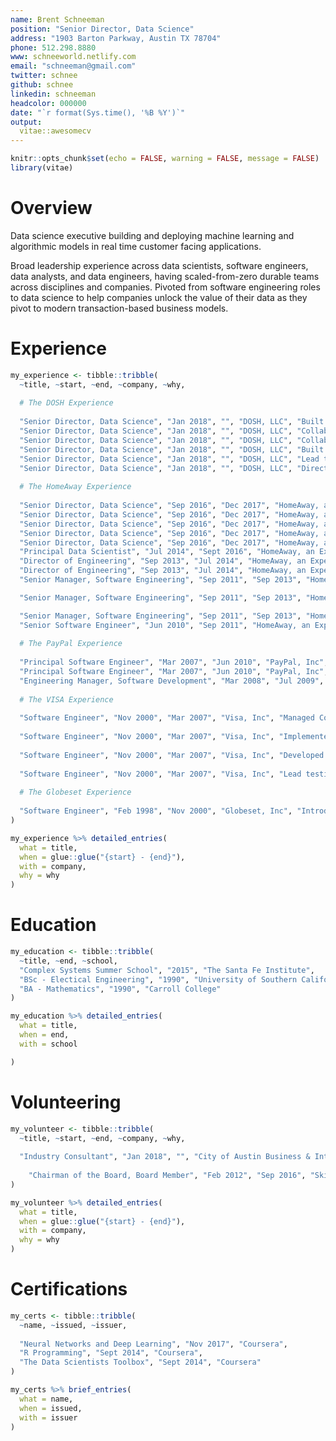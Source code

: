 ```yaml
---
name: Brent Schneeman
position: "Senior Director, Data Science"
address: "1903 Barton Parkway, Austin TX 78704"
phone: 512.298.8880
www: schneeworld.netlify.com
email: "schneeman@gmail.com"
twitter: schnee
github: schnee
linkedin: schneeman
headcolor: 000000
date: "`r format(Sys.time(), '%B %Y')`"
output: 
  vitae::awesomecv
---
```


```r
knitr::opts_chunk$set(echo = FALSE, warning = FALSE, message = FALSE)
library(vitae)
```

# Overview

Data science executive building and deploying machine learning and algorithmic models in real time customer facing applications. 

Broad leadership experience across data scientists, software engineers, data analysts, and data engineers, having scaled-from-zero durable teams across disciplines and companies. Pivoted from software engineering roles to data science to help companies unlock the value of their data as they pivot to modern transaction-based business models.
 
# Experience

```r
my_experience <- tibble::tribble(
  ~title, ~start, ~end, ~company, ~why,
  
  # The DOSH Experience
  
  "Senior Director, Data Science", "Jan 2018", "", "DOSH, LLC", "Built a 9-person diverse team of Data Scientists, Data Analysts, and Data Engineers, all focused on evolving Dosh to a more data-oriented company. The Data and Analytics team was responsible for Data Science, Business Intelligence and Data Engineering (e.g. building the data warehouse and data lake)",
  "Senior Director, Data Science", "Jan 2018", "", "DOSH, LLC", "Collaborated with key business stakeholders to generate marketing campaigns, financial models, sales models, and investor-deck content",
  "Senior Director, Data Science", "Jan 2018", "", "DOSH, LLC", "Collaborated with technical stakeholders to create a data warehouse from application data and to create data pipelines feeding location data to S3 buckets for graph analysis. Eliminated redundant RDBMS systems in-favor of AWS Redshift",
  "Senior Director, Data Science", "Jan 2018", "", "DOSH, LLC", "Built xgboost-based models predicting offer redemption (directly tied to revenue) and deeply analyzed fraudulent behaviors and referral networks",
  "Senior Director, Data Science", "Jan 2018", "", "DOSH, LLC", "Lead transformation of company dashboards from 'vanity-metrics' to business-focused KPIs",
  "Senior Director, Data Science", "Jan 2018", "", "DOSH, LLC", "Directed Data Science efforts in predicting causal impact of multi-vendor markets and price elasticity",
  
  # The HomeAway Experience
  
  "Senior Director, Data Science", "Sep 2016", "Dec 2017", "HomeAway, an Expedia Company", "Strengthened Data Science muscle through project-based leadership. Partnering with disparate product lines to answer questions quicker, and find new questions faster. Evangelized data-informed decision making across company and with key executives, leading to the formation of the HomeAway Data Science Team. Built and directed 25 person team consisting of Data Scientists and Machine Learning Engineers",
  "Senior Director, Data Science", "Sep 2016", "Dec 2017", "HomeAway, an Expedia Company", "Projects included competitive intelligence, fraud detection, unstructured and semi-structured data mining, search result ranking, photo analysis, price predictions",
  "Senior Director, Data Science", "Sep 2016", "Dec 2017", "HomeAway, an Expedia Company", "Bayesian and frequentist multi-variate test analysis",
  "Senior Director, Data Science", "Sep 2016", "Dec 2017", "HomeAway, an Expedia Company", "Introduced natural language processing, machine learning and defensible statistical inference",
  "Senior Director, Data Science", "Sep 2016", "Dec 2017", "HomeAway, an Expedia Company", "Created and lead 100+ volunteer \"science club\", all trying to swipe right for science",
  "Principal Data Scientist", "Jul 2014", "Sept 2016", "HomeAway, an Expedia Company", "Partnered with the UT McCombs School of Business, providing guidance and data for the Business Analytics program participant capstone projects. Acted as an external ambassador through public speaking at various events. Built internal crediblity around a scientific method to AB Testing and algorithmic approached to business problems",
  "Director of Engineering", "Sep 2013", "Jul 2014", "HomeAway, an Expedia Company", "Directed 25-person team responsible for the Orders and Payments Platform services. The team consisted of Engineers and Architects of all levels and areas in \"the stack\" (UX/UI, web-tier, service layer, ...)",
  "Director of Engineering", "Sep 2013", "Jul 2014", "HomeAway, an Expedia Company", "Worked closely with CFO, CTO, and CPO as the services handled much of HomeAway's revenue",
  "Senior Manager, Software Engineering", "Sep 2011", "Sep 2013", "HomeAway, an Expedia Company", "Lead development and enhancement of PCI Compliant \"payment island\". Architected and implemented payment gateway router which sends transactions from clients to any one of several payment gateways (e.g. Cybersource, Payflow Pro, Yapstone, and Trident)",

  "Senior Manager, Software Engineering", "Sep 2011", "Sep 2013", "HomeAway, an Expedia Company", "Established HomeAway Inventions Program, which is responsible for identifying, cataloging and protecting intellectual property. Sole- or Co-Inventor on several pre-patent inventions",

  "Senior Manager, Software Engineering", "Sep 2011", "Sep 2013", "HomeAway, an Expedia Company", "Technical member of global payment processor negotiation team, responsible for technical evaluation and diligence for HomeAway's successful selection of a global payment processor",
  "Senior Software Engineer", "Jun 2010", "Sep 2011", "HomeAway, an Expedia Company", "Team Lead delivering Unified Payments Services, PCI and SOX compliance, and migrating vertical payment flows to common service-based API",
  
  # The PayPal Experience
  
  "Principal Software Engineer", "Mar 2007", "Jun 2010", "PayPal, Inc", "Implemented two-factor authentication system (via hardware token) for PayPal and eBay",
  "Principal Software Engineer", "Mar 2007", "Jun 2010", "PayPal, Inc", "Scrummaster for next-gen (now current gen) view-layer technology",
  "Engineering Manager, Software Development", "Mar 2008", "Jul 2009", "PayPal, Inc", "Lead development of the content management system for PayPal's marketing department",
  
  # The VISA Experience
  
  "Software Engineer", "Nov 2000", "Mar 2007", "Visa, Inc", "Managed Corporate Card Expense Reporting service for large, multi-national financial institutions",
  
  "Software Engineer", "Nov 2000", "Mar 2007", "Visa, Inc", "Implemented central directory server for Verified by Visa",
  
  "Software Engineer", "Nov 2000", "Mar 2007", "Visa, Inc", "Developed reference standard Directory Server for Verified by Visa(tm) implementation of the Three D Secure payment protocol",
  
  "Software Engineer", "Nov 2000", "Mar 2007", "Visa, Inc", "Lead testing and qualification efforts for Verified by Visa(tm) certifications",
  
  # The Globeset Experience
  
  "Software Engineer", "Feb 1998", "Nov 2000", "Globeset, Inc", "Introduced Java to the development process. Wrote monitor applications to ensure highly-available services",
)

my_experience %>% detailed_entries(
  what = title,
  when = glue::glue("{start} - {end}"),
  with = company, 
  why = why
)

```

# Education

```r

my_education <- tibble::tribble(
  ~title, ~end, ~school,
  "Complex Systems Summer School", "2015", "The Santa Fe Institute",
  "BSc - Electical Engineering", "1990", "University of Southern California",
  "BA - Mathematics", "1990", "Carroll College"
)

my_education %>% detailed_entries(
  what = title,
  when = end,
  with = school

)

```

# Volunteering

```r

my_volunteer <- tibble::tribble(
  ~title, ~start, ~end, ~company, ~why,
  
  "Industry Consultant", "Jan 2018", "", "City of Austin Business & International Affairs Focus Group", "Focusing on Austin TX's outreach to both business and international affairs", 
  
    "Chairman of the Board, Board Member", "Feb 2012", "Sep 2016", "Skillpoint Alliance", "Skillpoint Alliance builds partnerships between industry, education, and the community to provide a more qualified workforce for Central Texas"
)

my_volunteer %>% detailed_entries(
  what = title,
  when = glue::glue("{start} - {end}"),
  with = company, 
  why = why
)
```

# Certifications

```r


my_certs <- tibble::tribble(
  ~name, ~issued, ~issuer,
  
  "Neural Networks and Deep Learning", "Nov 2017", "Coursera",
  "R Programming", "Sept 2014", "Coursera",
  "The Data Scientists Toolbox", "Sept 2014", "Coursera"
)

my_certs %>% brief_entries(
  what = name,
  when = issued,
  with = issuer
)
```
